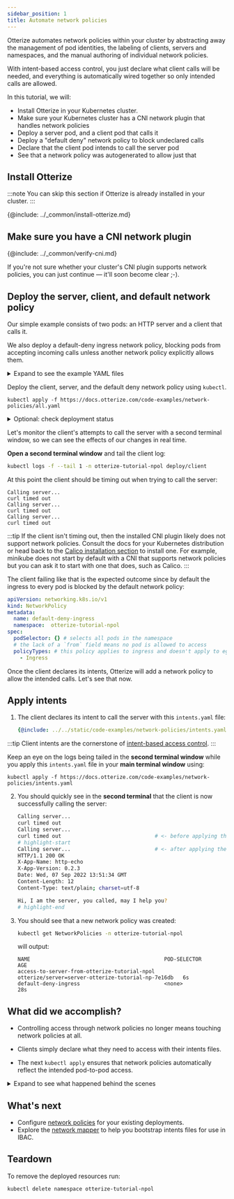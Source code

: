 ```yaml
---
sidebar_position: 1
title: Automate network policies
---
```


Otterize automates network policies within your cluster by abstracting away
the management of pod identities, the labeling of clients, servers and namespaces,
and the manual authoring of individual network policies.

With intent-based access control, you just declare what client calls will be needed,
and everything is automatically wired together so only intended calls are allowed.

In this tutorial, we will:

- Install Otterize in your Kubernetes cluster.
- Make sure your Kubernetes cluster has a CNI network plugin that handles network policies
- Deploy a server pod, and a client pod that calls it
- Deploy a "default deny" network policy to block undeclared calls
- Declare that the client pod intends to call the server pod
- See that a network policy was autogenerated to allow just that

## Install Otterize

:::note
You can skip this section if Otterize is already installed in your cluster.
:::

{@include: ../_common/install-otterize.md}

## Make sure you have a CNI network plugin

{@include: ../_common/verify-cni.md}

If you're not sure whether your cluster's CNI plugin supports network policies, you can just continue &mdash; it'll soon become clear ;-).

## Deploy the server, client, and default network policy

Our simple example consists of two pods: an HTTP server and a client that calls it.

We also deploy a default-deny ingress network policy,
blocking pods from accepting incoming calls unless another network policy explicitly allows them.

<details>
<summary>Expand to see the example YAML files</summary>
<Tabs>

<TabItem value="namespace.yaml" label="namespace.yaml" default>

   ```yaml
   {@include: ../../static/code-examples/network-policies/namespace.yaml}
   ```

</TabItem>

<TabItem value="server.yaml" label="server.yaml" default>

   ```yaml
  {@include: ../../static/code-examples/network-policies/server-deployment.yaml}
   ---
  {@include: ../../static/code-examples/network-policies/server-service.yaml}
  ```

</TabItem>
<TabItem value="client.yaml" label="client.yaml" default>

   ```yaml
   {@include: ../../static/code-examples/network-policies/client-deployment.yaml}
   ```

</TabItem>

<TabItem value="default-deny.yaml" label="default-deny.yaml" default>

   ```yaml
   {@include: ../../static/code-examples/network-policies/default-deny-network-policy.yaml}
   ```

</TabItem>
</Tabs>
</details>

Deploy the client, server, and the default deny network policy using `kubectl`.

   ```shell
   kubectl apply -f https://docs.otterize.com/code-examples/network-policies/all.yaml
   ```

<details>
<summary>Optional: check deployment status</summary>
Check that the client and server pods were deployed

```bash
kubectl get pods -n otterize-tutorial-npol
```
You should see
```
NAME                      READY   STATUS    RESTARTS   AGE
client-5689997b5c-grlnt   1/1     Running   0          35s
server-6698c58cbc-v9n9b   1/1     Running   0          34s
```
Check that the default deny ingress network policy was deployed:

```bash
kubectl get NetworkPolicies -n otterize-tutorial-npol
```
You should see
```
NAME                   POD-SELECTOR   AGE
default-deny-ingress   none           17s
```
</details>

Let's monitor the client's attempts to call the server with a second terminal window,
so we can see the effects of our changes in real time.

**Open a second terminal window** and tail the client log:
```bash
kubectl logs -f --tail 1 -n otterize-tutorial-npol deploy/client
```
At this point the client should be timing out when trying to call the server:
```
Calling server...
curl timed out
Calling server...
curl timed out
Calling server...
curl timed out
```

:::tip
If the client isn't timing out, then the installed CNI plugin likely does not support network policies.
Consult the docs for your Kubernetes distribution or head back to the [Calico installation section](#make-sure-you-have-a-cni-network-plugin) to install one.
For example, minikube does not start by default with a CNI that supports network policies
but you can ask it to start with one that does, such as Calico.
:::

The client failing like that is the expected outcome since by default the ingress to every pod is blocked by the default network policy:
```yaml
apiVersion: networking.k8s.io/v1
kind: NetworkPolicy
metadata:
  name: default-deny-ingress
  namespace:  otterize-tutorial-npol
spec:
  podSelector: {} # selects all pods in the namespace
  # the lack of a `from` field means no pod is allowed to access
  policyTypes: # this policy applies to ingress and doesn't apply to egress
    - Ingress
```
   Once the client declares its intents, Otterize will add a network policy to allow the intended calls.
   Let's see that now.

## Apply intents

1. The client declares its intent to call the server with this `intents.yaml` file:

   ```yaml
   {@include: ../../static/code-examples/network-policies/intents.yaml}
   ```
:::tip
Client intents are the cornerstone of [intent-based access control](https://otterize.com/ibac).
:::

   Keep an eye on the logs being tailed in the **second terminal window**
   while you apply this `intents.yaml` file in your **main terminal window** using:
   ```shell
   kubectl apply -f https://docs.otterize.com/code-examples/network-policies/intents.yaml
   ```
2. You should quickly see in the **second terminal** that the client is now successfully calling the server:
   ```bash
   Calling server...
   curl timed out
   Calling server...
   curl timed out                              # <- before applying the intents file
   # highlight-start
   Calling server...                           # <- after applying the intents file
   HTTP/1.1 200 OK
   X-App-Name: http-echo
   X-App-Version: 0.2.3
   Date: Wed, 07 Sep 2022 13:51:34 GMT
   Content-Length: 12
   Content-Type: text/plain; charset=utf-8
   
   Hi, I am the server, you called, may I help you?
   # highlight-end
   ```

3. You should see that a new network policy was created:
   ```bash
   kubectl get NetworkPolicies -n otterize-tutorial-npol
   ```
   will output:
   ```
   NAME                                           POD-SELECTOR                                         AGE
   access-to-server-from-otterize-tutorial-npol   otterize/server=server-otterize-tutorial-np-7e16db   6s
   default-deny-ingress                           <none>                                               28s
   ```

## What did we accomplish?

- Controlling access through network policies no longer means touching network policies at all.

- Clients simply declare what they need to access with their intents files.

- The next `kubectl apply` ensures that network policies automatically reflect the intended pod-to-pod access.


<details>
<summary>Expand to see what happened behind the scenes</summary>

To generate network policies between two pods, for example called `client` and `server` running in
namespace `otterize-tutorial-npol` we needed to (in a simplified form):

1. Label the `server` pod with `otterize/server` and a unique value that represents this server - we will use this label in the network policy to apply it to all pods with
   this label (as an ingress rule).
2. Label the `client` pod with `otterize/access-to-server`, saying that this specific pod has access to `server` - we will
   use this label in the network policy as a filter &mdash; every
   pod that has the label saying [this pod can access the server] will be able to pass through the network policy.
3. Label the `client`'s namespace `otterize/namespace-name` with value `otterize-tutorial-npol` &mdash; this is used when intents refer to services in other namespaces.
4. Generate a network policy saying that
    1. Only pod with the label `otterize/access-to-server`
    2. From the namespaces with the label `otterize/namespace-name` and value `otterize-tutorial-npol`
    3. Can access pods with the label `otterize/server` and that matches this server

Otterize saved us from doing all this work by simply declaring the client's intents in `intents.yaml`,
while the appropriate network policies were managed automatically behind the scenes.

You can read the detailed explanation about how Otterize manages labels for network policies [here](/guides/k8s-ibac-via-network-policies/deeper-dive#track-artifacts).
</details>

## What's next

- Configure [network policies](/guides/k8s-ibac-via-network-policies/) for your existing deployments.
- Explore the [network mapper](/quick-tutorials/k8s-network-mapper) to help you bootstrap intents files
  for use in IBAC.

## Teardown

To remove the deployed resources run:

```bash
kubectl delete namespace otterize-tutorial-npol
```